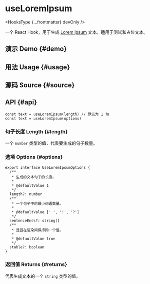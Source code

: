# useLoremIpsum


<HooksType {...frontmatter} devOnly />

一个 React Hook，用于生成 [Lorem Ipsum](https://www.lipsum.com/) 文本。适用于测试和占位文本。

## 演示 Demo \{#demo}


<App />

## 用法 Usage \{#usage}



## 源码 Source \{#source}


<Source />

## API \{#api}

```tsx
const text = useLoremIpsum(length) // 默认为 1 句
const text = useLoremIpsum(options)
```

### 句子长度 Length \{#length}

一个 `number` 类型的值，代表要生成的句子数量。

### 选项 Options \{#options}

```tsx
export interface UseLoremIpsumOptions {
  /**
   * 生成的文本句子的长度。
   *
   * @defaultValue 1
   */
  length?: number
  /**
   * 一个句子中的最小词语数量。
   *
   * @defaultValue ['.', '!', '?']
   */
  sentenceEnds?: string[]
  /**
   * 是否在渲染间保持同一个值。
   *
   * @defaultValue true
   */
  stable?: boolean
}
```

### 返回值 Returns \{#returns}

代表生成文本的一个 `string` 类型的值。
